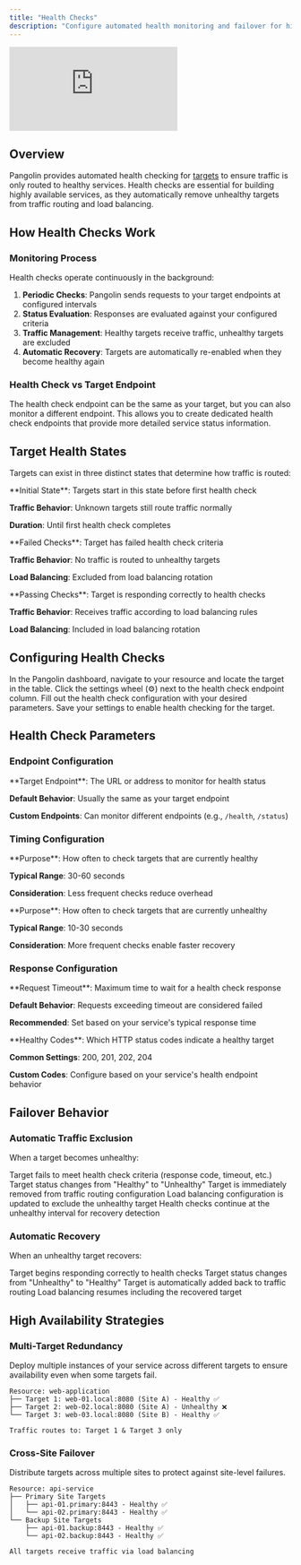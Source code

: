 ```yaml
---
title: "Health Checks"
description: "Configure automated health monitoring and failover for high availability"
---
```


<iframe
  className="w-full aspect-video rounded-xl"
  src="https://www.youtube.com/embed/Xdme_2-AMas"
  title="YouTube video player"
  frameBorder="0"
  allow="accelerometer; autoplay; clipboard-write; encrypted-media; gyroscope; picture-in-picture"
  allowFullScreen
></iframe>

## Overview

Pangolin provides automated health checking for [targets](./resources/targets.mdx) to ensure traffic is only routed to healthy services. Health checks are essential for building highly available services, as they automatically remove unhealthy targets from traffic routing and load balancing.

## How Health Checks Work

### Monitoring Process

Health checks operate continuously in the background:

1. **Periodic Checks**: Pangolin sends requests to your target endpoints at configured intervals
2. **Status Evaluation**: Responses are evaluated against your configured criteria
3. **Traffic Management**: Healthy targets receive traffic, unhealthy targets are excluded
4. **Automatic Recovery**: Targets are automatically re-enabled when they become healthy again

### Health Check vs Target Endpoint

<Card title="Flexible Monitoring">
  The health check endpoint can be the same as your target, but you can also monitor a different endpoint. This allows you to create dedicated health check endpoints that provide more detailed service status information.
</Card>

## Target Health States

Targets can exist in three distinct states that determine how traffic is routed:

<CardGroup cols={3}>
<Card title="Unknown" icon="question" color="#gray">
  **Initial State**: Targets start in this state before first health check
  
  **Traffic Behavior**: Unknown targets still route traffic normally
  
  **Duration**: Until first health check completes
</Card>

<Card title="Unhealthy" icon="x" color="#red">
  **Failed Checks**: Target has failed health check criteria
  
  **Traffic Behavior**: No traffic is routed to unhealthy targets
  
  **Load Balancing**: Excluded from load balancing rotation
</Card>

<Card title="Healthy" icon="check" color="#green">
  **Passing Checks**: Target is responding correctly to health checks
  
  **Traffic Behavior**: Receives traffic according to load balancing rules
  
  **Load Balancing**: Included in load balancing rotation
</Card>
</CardGroup>

## Configuring Health Checks

<Steps>
<Step title="Access Target Settings">
  In the Pangolin dashboard, navigate to your resource and locate the target in the table.
</Step>

<Step title="Open Health Check Configuration">
  Click the settings wheel (⚙️) next to the health check endpoint column.
</Step>

<Step title="Configure Health Check Parameters">
  Fill out the health check configuration with your desired parameters.
</Step>

<Step title="Save Configuration">
  Save your settings to enable health checking for the target.
</Step>
</Steps>

## Health Check Parameters

### Endpoint Configuration

<Card title="Health Check Target">
  **Target Endpoint**: The URL or address to monitor for health status
  
  **Default Behavior**: Usually the same as your target endpoint
  
  **Custom Endpoints**: Can monitor different endpoints (e.g., `/health`, `/status`)
</Card>

### Timing Configuration

<CardGroup cols={2}>
<Card title="Healthy Interval">
  **Purpose**: How often to check targets that are currently healthy
  
  **Typical Range**: 30-60 seconds
  
  **Consideration**: Less frequent checks reduce overhead
</Card>

<Card title="Unhealthy Interval">
  **Purpose**: How often to check targets that are currently unhealthy
  
  **Typical Range**: 10-30 seconds
  
  **Consideration**: More frequent checks enable faster recovery
</Card>
</CardGroup>

### Response Configuration

<Card title="Timeout Settings">
  **Request Timeout**: Maximum time to wait for a health check response
  
  **Default Behavior**: Requests exceeding timeout are considered failed
  
  **Recommended**: Set based on your service's typical response time
</Card>

<Card title="HTTP Response Codes">
  **Healthy Codes**: Which HTTP status codes indicate a healthy target
  
  **Common Settings**: 200, 201, 202, 204
  
  **Custom Codes**: Configure based on your service's health endpoint behavior
</Card>

## Failover Behavior

### Automatic Traffic Exclusion

When a target becomes unhealthy:

<Steps>
<Step title="Health Check Failure">
  Target fails to meet health check criteria (response code, timeout, etc.)
</Step>

<Step title="Status Update">
  Target status changes from "Healthy" to "Unhealthy"
</Step>

<Step title="Traffic Removal">
  Target is immediately removed from traffic routing configuration
</Step>

<Step title="Load Balancer Update">
  Load balancing configuration is updated to exclude the unhealthy target
</Step>

<Step title="Continued Monitoring">
  Health checks continue at the unhealthy interval for recovery detection
</Step>
</Steps>

### Automatic Recovery

When an unhealthy target recovers:

<Steps>
<Step title="Successful Health Check">
  Target begins responding correctly to health checks
</Step>

<Step title="Status Update">
  Target status changes from "Unhealthy" to "Healthy"
</Step>

<Step title="Traffic Restoration">
  Target is automatically added back to traffic routing
</Step>

<Step title="Load Balancer Update">
  Load balancing resumes including the recovered target
</Step>
</Steps>

## High Availability Strategies

### Multi-Target Redundancy

<Card title="Service Redundancy">
  Deploy multiple instances of your service across different targets to ensure availability even when some targets fail.
</Card>

```
Resource: web-application
├── Target 1: web-01.local:8080 (Site A) - Healthy ✅
├── Target 2: web-02.local:8080 (Site A) - Unhealthy ❌
└── Target 3: web-03.local:8080 (Site B) - Healthy ✅

Traffic routes to: Target 1 & Target 3 only
```

### Cross-Site Failover

<Card title="Geographic Distribution">
  Distribute targets across multiple sites to protect against site-level failures.
</Card>

```
Resource: api-service
├── Primary Site Targets
│   ├── api-01.primary:8443 - Healthy ✅
│   └── api-02.primary:8443 - Healthy ✅
└── Backup Site Targets
    ├── api-01.backup:8443 - Healthy ✅
    └── api-02.backup:8443 - Healthy ✅

All targets receive traffic via load balancing
```
